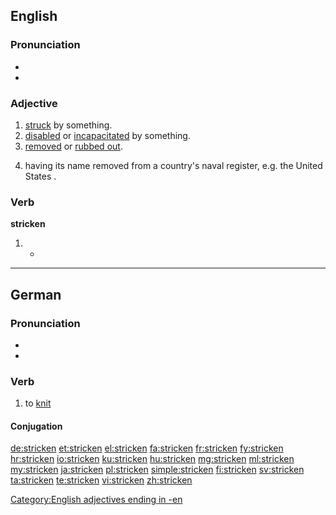==English==
{{wikipedia}}

===Pronunciation===
* {{IPA|/ˈstɻɪkən/}}
* {{audio|En-us-stricken.ogg|Audio (US)}}

===Adjective===
{{en-adj}}

# [[struck]] by something.
# [[disabled]] or [[incapacitated]] by something.
# [[removed]] or [[rubbed out]].
# {{context|warships}} having its name removed from a country's naval register, e.g. the United States {{w|Naval Vessel Register}}.

===Verb===
'''stricken'''

# {{past participle of|strike}}
#* {{quote-book|year=1913|author=[[w:Robert Barr (writer)|Robert Barr]]
|title=Lord Stranleigh Abroad
|chapter=4|url=http://openlibrary.org/works/OL1796924W
|passage=Nothing could be more business-like than the construction of the stout dams, and nothing more gently rural than the limpid lakes, with the grand old forest trees marshalled round their margins like a veteran army that had marched down to drink, only to be '''stricken''' motionless at the water’s edge.}}

[[Category:English adjectives ending in -en]]

----

==German==

===Pronunciation===
* {{IPA|/ˈʃtʀɪkŋ̩/|/ˈʃtʀɪkən/|lang=de}}
* {{audio|De-at-stricken.ogg|Audio (Austria)}}

===Verb===
{{de-verb-weak|strickt|strickte|gestrickt}}

# to [[knit]]

====Conjugation====
{{de-conj-weak|strick|gestrickt|h}}

[[de:stricken]]
[[et:stricken]]
[[el:stricken]]
[[fa:stricken]]
[[fr:stricken]]
[[fy:stricken]]
[[hr:stricken]]
[[io:stricken]]
[[ku:stricken]]
[[hu:stricken]]
[[mg:stricken]]
[[ml:stricken]]
[[my:stricken]]
[[ja:stricken]]
[[pl:stricken]]
[[simple:stricken]]
[[fi:stricken]]
[[sv:stricken]]
[[ta:stricken]]
[[te:stricken]]
[[vi:stricken]]
[[zh:stricken]]